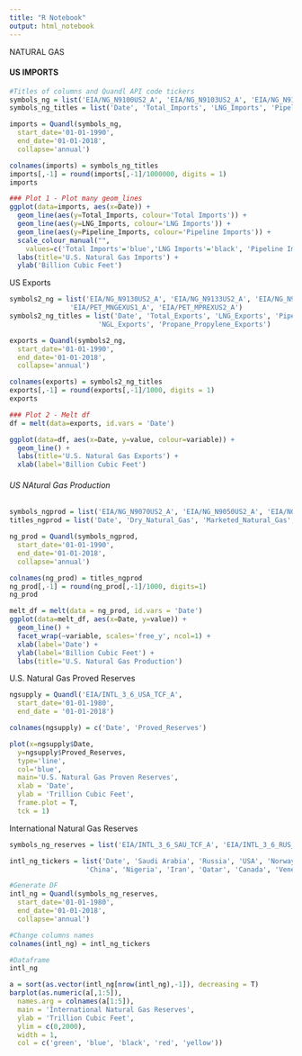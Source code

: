 ```yaml
---
title: "R Notebook"
output: html_notebook
---
```


######################## NATURAL GAS ##############


#### US IMPORTS ####

```r
#Titles of columns and Quandl API code tickers
symbols_ng = list('EIA/NG_N9100US2_A', 'EIA/NG_N9103US2_A', 'EIA/NG_N9102US2_A')
symbols_ng_titles = list('Date', 'Total_Imports', 'LNG_Imports', 'Pipeline_Imports')

imports = Quandl(symbols_ng, 
  start_date='01-01-1990', 
  end_date='01-01-2018', 
  collapse='annual')

colnames(imports) = symbols_ng_titles
imports[,-1] = round(imports[,-1]/1000000, digits = 1)
imports
```

```r
### Plot 1 - Plot many geom_lines
ggplot(data=imports, aes(x=Date)) + 
  geom_line(aes(y=Total_Imports, colour='Total Imports')) + 
  geom_line(aes(y=LNG_Imports, colour='LNG Imports')) + 
  geom_line(aes(y=Pipeline_Imports, colour='Pipeline Imports')) + 
  scale_colour_manual("", 
    values=c('Total Imports'='blue','LNG Imports'='black', 'Pipeline Imports'='red')) + 
  labs(title='U.S. Natural Gas Imports') + 
  ylab('Billion Cubic Feet')

```

########### US Exports ##########


```r
symbols2_ng = list('EIA/NG_N9130US2_A', 'EIA/NG_N9133US2_A', 'EIA/NG_N9132US2_A', 
               'EIA/PET_MNGEXUS1_A', 'EIA/PET_MPREXUS2_A')
symbols2_ng_titles = list('Date', 'Total_Exports', 'LNG_Exports', 'Pipeline_Exports', 
                      'NGL_Exports', 'Propane_Propylene_Exports')

exports = Quandl(symbols2_ng, 
  start_date='01-01-1990', 
  end_date='01-01-2018',
  collapse='annual')

colnames(exports) = symbols2_ng_titles
exports[,-1] = round(exports[,-1]/1000, digits = 1)
exports
```

```r
### Plot 2 - Melt df
df = melt(data=exports, id.vars = 'Date')

ggplot(data=df, aes(x=Date, y=value, colour=variable)) + 
  geom_line() + 
  labs(title='U.S. Natural Gas Exports') + 
  xlab(label='Billion Cubic Feet')
```


###### US NAtural Gas Production ######

```r
symbols_ngprod = list('EIA/NG_N9070US2_A', 'EIA/NG_N9050US2_A', 'EIA/NG_N9060US2_A')
titles_ngprod = list('Date', 'Dry_Natural_Gas', 'Marketed_Natural_Gas', 'Natural_Gas_Plant_Liquids')

ng_prod = Quandl(symbols_ngprod, 
  start_date='01-01-1990', 
  end_date='01-01-2018', 
  collapse='annual')

colnames(ng_prod) = titles_ngprod
ng_prod[,-1] = round(ng_prod[,-1]/1000, digits=1)
ng_prod

```


```r
melt_df = melt(data = ng_prod, id.vars = 'Date')
ggplot(data=melt_df, aes(x=Date, y=value)) + 
  geom_line() +  
  facet_wrap(~variable, scales='free_y', ncol=1) + 
  xlab(label='Date') + 
  ylab(label='Billion Cubic Feet') + 
  labs(title='U.S. Natural Gas Production') 

```


####### U.S. Natural Gas Proved Reserves ###### 

```r
ngsupply = Quandl('EIA/INTL_3_6_USA_TCF_A', 
  start_date='01-01-1980', 
  end_date = '01-01-2018')

colnames(ngsupply) = c('Date', 'Proved_Reserves')

plot(x=ngsupply$Date, 
  y=ngsupply$Proved_Reserves, 
  type='line', 
  col='blue', 
  main='U.S. Natural Gas Proven Reserves', 
  xlab = 'Date', 
  ylab = 'Trillion Cubic Feet', 
  frame.plot = T, 
  tck = 1)
```


######## International Natural Gas Reserves ######## 

```r
symbols_ng_reserves = list('EIA/INTL_3_6_SAU_TCF_A', 'EIA/INTL_3_6_RUS_TCF_A', 'EIA/INTL_3_6_USA_TCF_A', 'EIA/INTL_3_6_NOR_TCF_A', 'EIA/INTL_3_6_AFRC_TCF_A', 'EIA/INTL_3_6_AUS_TCF_A','EIA/INTL_3_6_CHN_TCF_A', 'EIA/INTL_3_6_NGA_TCF_A', 'EIA/INTL_3_6_IRN_TCF_A','EIA/INTL_3_6_QAT_TCF_A', 'EIA/INTL_3_6_CAN_TCF_A', 'EIA/INTL_3_6_VEN_TCF_A')

intl_ng_tickers = list('Date', 'Saudi Arabia', 'Russia', 'USA', 'Norway', 'Africa', 'Australia',
                   'China', 'Nigeria', 'Iran', 'Qatar', 'Canada', 'Venezuela')

```

```r
#Generate DF
intl_ng = Quandl(symbols_ng_reserves,
  start_date='01-01-1980', 
  end_date='01-01-2018',
  collapse='annual')

#Change columns names
colnames(intl_ng) = intl_ng_tickers

#Dataframe
intl_ng
```


```r
a = sort(as.vector(intl_ng[nrow(intl_ng),-1]), decreasing = T)
barplot(as.numeric(a[,1:5]), 
  names.arg = colnames(a[1:5]), 
  main = 'International Natural Gas Reserves',
  ylab = 'Trillion Cubic Feet',
  ylim = c(0,2000), 
  width = 1, 
  col = c('green', 'blue', 'black', 'red', 'yellow'))
```




